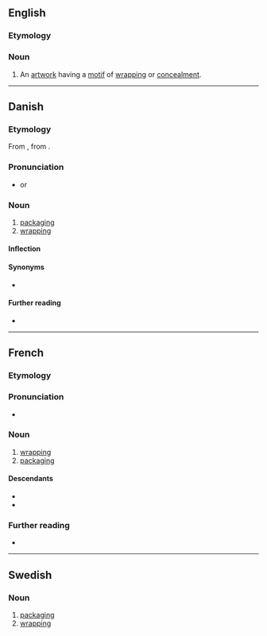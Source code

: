 ==English==

===Etymology===
{{bor|en|fr|emballage||wrapping, packaging}}

===Noun===
{{en-noun}}

# {{lb|en|art}} An [[artwork]] having a [[motif]] of [[wrap]]ping or [[concealment]].

----

==Danish==

===Etymology===
From {{suffix|da|emballere|age|gloss1=to pack, wrap up}}, from {{der|da|fr|emballage}}.

===Pronunciation===
* {{IPA|da|/ambalaːsjə/|[ɑmb̥aˈlæːɕə]}} or {{IPA|da|/ɛmbalaːsjə/|[ɛmb̥aˈlæːɕə]}}

===Noun===
{{da-noun|n|r}}

# [[packaging]] {{gloss|the materials used to pack something}}
# [[wrapping]] {{gloss|the material in which something is wrapped}}

====Inflection====
{{da-noun-infl|n|r}}

====Synonyms====
* {{l|da|emballering}}

====Further reading====
* {{pedialite|lang=da}}

----

==French==

===Etymology===
{{suffix|fr|emballer|age}}

===Pronunciation===
* {{audio|fr|LL-Q150 (fra)-Lepticed7-emballage.wav|Audio}}

===Noun===
{{fr-noun|m}}

# [[wrapping]] {{gloss|action of wrapping something up}}
# [[packaging]] {{gloss|materials used for wrapping}}

====Descendants====
* {{desc|en|emballage|bor=1}}
* {{desc|el|αμπαλάζ|bor=1}}

===Further reading===
* {{R:TLFi}}

----

==Swedish==

===Noun===
{{sv-noun|n|}}

# [[packaging]] {{gloss|the materials used to pack something}}
# [[wrapping]] {{gloss|the material in which something is wrapped}}